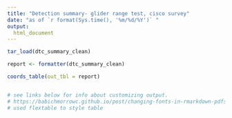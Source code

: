 ```yaml
---
title: "Detection summary- glider range test, cisco survey"
date: "as of `r format(Sys.time(), '%m/%d/%Y')` "
output:
  html_document
---
```


<style type="text/css">

h1.title {
	font-size: 34px;
	text-align: center;
	}
	
h4.date {
   font-size: 18px;
   text-align: center;
   }
   	
</style>

```r

tar_load(dtc_summary_clean)

report <- formatter(dtc_summary_clean)

coords_table(out_tbl = report)


# see links below for info about customizing output.
# https://babichmorrowc.github.io/post/changing-fonts-in-rmarkdown-pdfs/
# used flextable to style table

```
